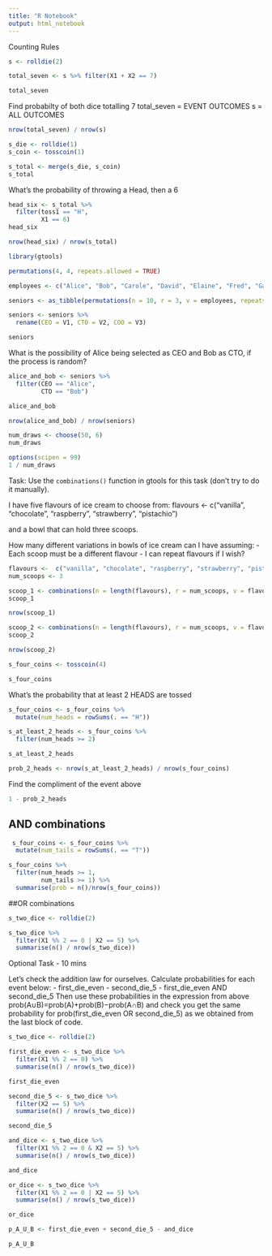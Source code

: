 ```yaml
---
title: "R Notebook"
output: html_notebook
---
```


Counting Rules

```r
s <- rolldie(2)

total_seven <- s %>% filter(X1 + X2 == 7)

total_seven
```

Find probabilty of both dice totalling 7
total_seven = EVENT OUTCOMES
s           = ALL OUTCOMES
```r
nrow(total_seven) / nrow(s)
```

```r
s_die <- rolldie(1)
s_coin <- tosscoin(1)

s_total <- merge(s_die, s_coin)
s_total
```

What's the probability of throwing a Head, then a 6
```r
head_six <- s_total %>% 
  filter(toss1 == "H",
         X1 == 6)
head_six

nrow(head_six) / nrow(s_total)
```

```r
library(gtools)
```


```r
permutations(4, 4, repeats.allowed = TRUE)
```


```r
employees <- c("Alice", "Bob", "Carole", "David", "Elaine", "Fred", "Gabra", "Hua", "Inigo", "Hugo")

seniors <- as_tibble(permutations(n = 10, r = 3, v = employees, repeats.allowed = FALSE))

seniors <- seniors %>% 
  rename(CEO = V1, CTO = V2, COO = V3)

seniors
```

What is the possibility of Alice being selected as CEO and Bob as CTO, if the process is random?
```r
alice_and_bob <- seniors %>% 
  filter(CEO == "Alice",
         CTO == "Bob")

alice_and_bob

nrow(alice_and_bob) / nrow(seniors)
```


```r
num_draws <- choose(50, 6)
num_draws

options(scipen = 99)
1 / num_draws
```

Task:
Use the `combinations()` function in gtools for this task (don’t try to do it manually). 

I have five flavours of ice cream to choose from:
flavours <- c("vanilla", "chocolate", "raspberry", "strawberry", "pistachio")

and a bowl that can hold three scoops.

How many different variations in bowls of ice cream can I have assuming:
- Each scoop must be a different flavour
- I can repeat flavours if I wish?

```r
flavours <-  c("vanilla", "chocolate", "raspberry", "strawberry", "pistachio")
num_scoops <- 3

scoop_1 <- combinations(n = length(flavours), r = num_scoops, v = flavours, repeats.allowed = FALSE)
scoop_1

nrow(scoop_1)

scoop_2 <- combinations(n = length(flavours), r = num_scoops, v = flavours, repeats.allowed = TRUE)
scoop_2

nrow(scoop_2)
```



```r
s_four_coins <- tosscoin(4)

s_four_coins
```


What's the probability that at least 2 HEADS are tossed
```r
s_four_coins <- s_four_coins %>% 
  mutate(num_heads = rowSums(. == "H"))

s_at_least_2_heads <- s_four_coins %>% 
  filter(num_heads >= 2)

s_at_least_2_heads

prob_2_heads <- nrow(s_at_least_2_heads) / nrow(s_four_coins)
```

Find the compliment of the event above 
```r
1 - prob_2_heads
```


## AND combinations
```r
 s_four_coins <- s_four_coins %>% 
  mutate(num_tails = rowSums(. == "T"))

s_four_coins %>% 
  filter(num_heads >= 1,
         num_tails >= 1) %>% 
  summarise(prob = n()/nrow(s_four_coins))
```


##OR combinations
```r
s_two_dice <- rolldie(2)

s_two_dice %>% 
  filter(X1 %% 2 == 0 | X2 == 5) %>% 
  summarise(n() / nrow(s_two_dice))
```

Optional Task - 10 mins

Let’s check the addition law for ourselves. Calculate probabilities for each event below:
- first_die_even
- second_die_5
- first_die_even AND second_die_5
Then use these probabilities in the expression from above
prob(A∪B)=prob(A)+prob(B)−prob(A∩B)
and check you get the same probability for prob(first_die_even OR second_die_5)
as we obtained from the last block of code.


```r
s_two_dice <- rolldie(2)

first_die_even <- s_two_dice %>% 
  filter(X1 %% 2 == 0) %>% 
  summarise(n() / nrow(s_two_dice))

first_die_even

second_die_5 <- s_two_dice %>% 
  filter(X2 == 5) %>% 
  summarise(n() / nrow(s_two_dice))

second_die_5

and_dice <- s_two_dice %>% 
  filter(X1 %% 2 == 0 & X2 == 5) %>% 
  summarise(n() / nrow(s_two_dice))

and_dice

or_dice <- s_two_dice %>% 
  filter(X1 %% 2 == 0 | X2 == 5) %>% 
  summarise(n() / nrow(s_two_dice))

or_dice

p_A_U_B <- first_die_even + second_die_5 - and_dice

p_A_U_B
```




